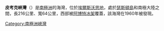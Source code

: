 '''皮考克峽灣'''（{{lang-en|Peacock Sound}}）是[[南極洲|南極洲]]的海灣，位於[[埃爾斯沃思地|埃爾斯沃思地]]，處於[[瑟斯頓島|瑟斯頓島]]和南極大陸之間，長216公里、寬64公里，西部被[[阿博特冰架|阿博特冰架]]覆蓋，該海灣在1960年被發現。

{{coord|72|47|S|99|05|W|region:AQ_type:waterbody_scale:4000000|display=title}}

{{DEFAULTSORT:Peacock Sound}}
[[Category:南極洲峽灣|Category:南極洲峽灣]]


{{EllsworthLand-geo-stub}}